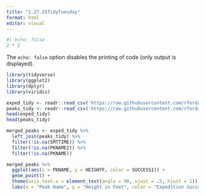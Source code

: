 ```yaml
---
title: "1.27.25TidyTuesday"
format: html
editor: visual
---
```


```r
#| echo: false
2 * 2
```

The `echo: false` option disables the printing of code (only output is displayed).

```r
library(tidyverse)
library(ggplot2)
library(dplyr)
library(viridis)
```

```r
exped_tidy <- readr::read_csv('https://raw.githubusercontent.com/rfordatascience/tidytuesday/main/data/2025/2025-01-21/exped_tidy.csv')
peaks_tidy <- readr::read_csv('https://raw.githubusercontent.com/rfordatascience/tidytuesday/main/data/2025/2025-01-21/peaks_tidy.csv')
head(exped_tidy)
head(peaks_tidy)
```

```r
merged_peaks <- exped_tidy %>% 
  left_join(peaks_tidy) %>% 
  filter(!is.na(SMTTIME)) %>% 
  filter(!is.na(PKNAME2)) %>% 
  filter(!is.na(PKNAME))

```

```r
merged_peaks %>% 
  ggplot(aes(x = PKNAME, y = HEIGHTF, color = SUCCESS1)) +
  geom_point() +
  theme(axis.text.x = element_text(angle = 90, vjust = .5, hjust = 1)) +
  labs(x = "Peak Name", y = "Height in Feet", color = "Expedition Success", title = "Height vs Success in Hiking Himalayan Peaks") 

```
